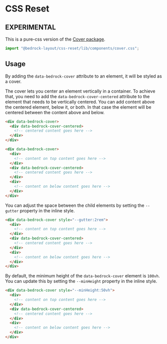 
<Meta title="Pure-CSS/components/cover.css" />

# CSS Reset

## EXPERIMENTAL

This is a pure-css version of the [Cover package](/?path=/docs/components-cover--api).

```javascript
import "@bedrock-layout/css-reset/lib/components/cover.css";
```

## Usage

By adding the `data-bedrock-cover` attribute to an element, it will be styled as a cover.

The cover lets you center an element vertically in a container. To achieve that, you need to add the `data-bedrock-cover-centered` attribute to the element that needs to be vertically centered.
You can add content above the centered element, below it, or both. In that case the element will be centered between the content above and below.

```html
<div data-bedrock-cover>
  <div data-bedrock-cover-centered>
    <!-- centered content goes here -->
  </div>
</div>

<div data-bedrock-cover>
  <div>
    <!-- content on top content goes here -->
  </div>
  <div data-bedrock-cover-centered>
    <!-- centered content goes here -->
  </div>
  <div>
    <!-- content on below content goes here -->
  </div>
</div>
```

You can adjust the space between the child elements by setting the `--gutter` property in the inline style.

```html
<div data-bedrock-cover style="--gutter:2rem">
  <div>
    <!-- content on top content goes here -->
  </div>
  <div data-bedrock-cover-centered>
    <!-- centered content goes here -->
  </div>
  <div>
    <!-- content on below content goes here -->
  </div>
</div>
```

By default, the minimum height of the `data-bedrock-cover` element is `100vh`. You can update this by setting the `--minHeight` property in the inline style.

```html
<div data-bedrock-cover style="--minHeight:50vh">
  <div>
    <!-- content on top content goes here -->
  </div>
  <div data-bedrock-cover-centered>
    <!-- centered content goes here -->
  </div>
  <div>
    <!-- content on below content goes here -->
  </div>
</div>
```
